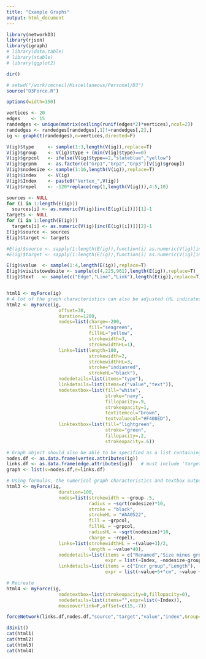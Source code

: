 ```yaml
---
title: "Example Graphs"
output: html_document
---
```


```r
library(networkD3)
library(rjson)
library(igraph)
# library(data.table)
# library(xtable)
# library(ggplot2)

dir()

# setwd("/work/cmcneil/Miscellaneous/Personal/D3")
source("D3Force.R")

options(width=150)

vertices <- 20
edges    <- 15
randedges <- unique(matrix(ceiling(runif(edges*2)*vertices),ncol=2))
randedges <- randedges[randedges[,1]!=randedges[,2],]
ig <- graph(t(randedges),n=vertices,directed=F)

V(ig)$type     <- sample(1:3,length(V(ig)),replace=T)
V(ig)$group    <- V(ig)$type + (min(V(ig)$type)==0)
V(ig)$grpcol   <- ifelse(V(ig)$type==2,"slateblue","yellow")
V(ig)$grpnm    <- as.factor(c("Grp1","Grp2","Grp3")[V(ig)$group])
V(ig)$nodesize <- sample(1:16,length(V(ig)),replace=T)
V(ig)$index    <- V(ig)
V(ig)$Index    <- paste0("Vertex_",V(ig))
V(ig)$repel    <- -120*replace(rep(1,length(V(ig))),4:5,10)

sources <- NULL
for (i in 1:length(E(ig)))
  sources[i] <- as.numeric(V(ig)[inc(E(ig)[i])])[1]-1
targets <- NULL
for (i in 1:length(E(ig)))
  targets[i] <- as.numeric(V(ig)[inc(E(ig)[i])])[2]-1
E(ig)$source <- sources
E(ig)$target <- targets

#E(ig)$source <- sapply(1:length(E(ig)),function(i) as.numeric(V(ig)[inc(E(ig)[i])])[1]-1 )
#E(ig)$target <- sapply(1:length(E(ig)),function(i) as.numeric(V(ig)[inc(E(ig)[i])])[2]-1 )

E(ig)$value  <- sample(1:4,length(E(ig)),replace=T)
E(ig)$visitstowebsite <- sample(c(4,225,961),length(E(ig)),replace=T)
E(ig)$text   <- sample(c("Edge","Line","Link"),length(E(ig)),replace=T)


html1 <- myForce(ig)
# A lot of the graph characteristics can also be adjusted (HL indicates the value when it is highlighted).
html2 <- myForce(ig,
                   offset=30,
                   duration=1200,
                   nodes=list(charge=-200,
                              fill="seagreen",
                              fillHL="yellow",
                              strokewidth=3,
                              strokewidthHL=1),
                   links=list(length=180,
                              strokewidth=2,
                              strokewidthHL=3,
                              stroke="indianred",
                              strokeHL="black"),
                   nodedetails=list(items="type"),
                   linkdetails=list(items=c("value","text")),
                   nodetextbox=list(fill="white",
                                    stroke="navy",
                                    fillopacity=.9,
                                    strokeopacity=1,
                                    textitemcol="brown",
                                    textvaluecol="#F408ED"),
                   linktextbox=list(fill="lightgreen",
                                    stroke="green",
                                    fillopacity=.2,
                                    strokeopacity=.6))

# Graph object should also be able to be specified as a list containing two data.frames for vertex (nodes) and edge (links) attributes (NOT WORKING)
nodes.df <- as.data.frame(vertex.attributes(ig)) 
links.df <- as.data.frame(edge.attributes(ig))   # must include 'target' and 'source' fields referencing row numbers of nodes.df
graph <- list(v=nodes.df,e=links.df)

# Using formulas, the numerical graph characteristics and textbox output can also be functions of graph characteristics
html3 <- myForce(ig,
                   duration=100,
                   nodes=list(strokewidth = ~group-.5,
                              radius = ~sqrt(nodesize)*10,
                              stroke = "black",
                              strokeHL = "#AA0522",
                              fill = ~grpcol,
                              fillHL = ~grpcol,
                              radiusHL = ~sqrt(nodesize)*10,
                              charge = ~repel),
                   links=list(strokewidthHL = ~(value+3)/2,
                              length = ~value*40),
                   nodedetails=list(items = c("Renamed","Size minus group","Shifted index"),
                                    expr = list(~Index, ~nodesize-group, ~index+""+3)),
                   linkdetails=list(items = c("Incr group","Length"),
                                    expr = list(~value+5+"cm", ~value + " * constant value")))

# Recreate
html4 <- myForce(ig,
                   nodetextbox=list(strokeopacity=0,fillopacity=0),
                   nodedetails=list(items="",expr=list(~Index)),
                   mouseoverlink=F,offset=c(15,-7))
```

```r
forceNetwork(links.df,nodes.df,"source","target","value","index",Group="group",Nodesize="nodesize",opacity=1)
```

```r
d3init()
cat(html1)
cat(html2)
cat(html3)
cat(html4)
```
